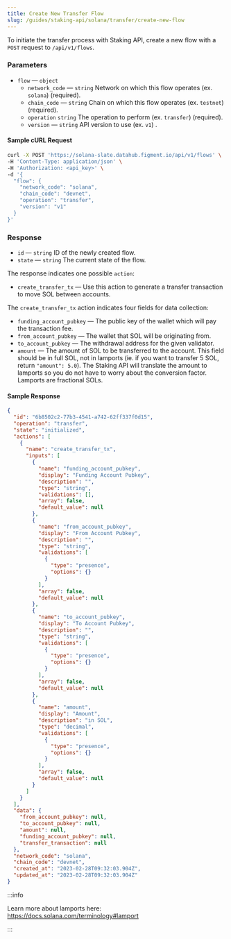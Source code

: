 ```yaml
---
title: Create New Transfer Flow
slug: /guides/staking-api/solana/transfer/create-new-flow
---
```


To initiate the transfer process with Staking API, create a new flow with a `POST` request to `/api/v1/flows`.

### Parameters

- `flow` &mdash; `object`
  - `network_code` &mdash; `string` Network on which this flow operates (ex. `solana`) (required).
  - `chain_code` &mdash; `string` Chain on which this flow operates (ex. `testnet`) (required).
  - `operation` `string` The operation to perform (ex. `transfer`) (required).
  - `version` &mdash; `string` API version to use (ex. `v1`) .

#### Sample cURL Request

```bash {5-10}
curl -X POST 'https://solana-slate.datahub.figment.io/api/v1/flows' \
-H 'Content-Type: application/json' \
-H 'Authorization: <api_key>' \
-d '{
  "flow": {
    "network_code": "solana",
    "chain_code": "devnet",
    "operation": "transfer",
    "version": "v1"
  }
}'
```

### Response

- `id` &mdash; `string` ID of the newly created flow.
- `state` &mdash; `string` The current state of the flow.

The response indicates one possible `action`:

- `create_transfer_tx` &mdash; Use this action to generate a transfer transaction to move SOL between accounts.

The `create_transfer_tx` action indicates four fields for data collection:

- `funding_account_pubkey` &mdash; The public key of the wallet which will pay the transaction fee.
- `from_account_pubkey` &mdash; The wallet that SOL will be originating from.
- `to_account_pubkey` &mdash; The withdrawal address for the given validator.
- `amount` &mdash; The amount of SOL to be transferred to the account. This field should be in full SOL, not in lamports (ie. if you want to transfer 5 SOL, return `"amount": 5.0`). The Staking API will translate the amount to lamports so you do not have to worry about the conversion factor. Lamports are fractional SOLs.

#### Sample Response

```json {3,4,7,10,19,33,47}
{
  "id": "6b8502c2-77b3-4541-a742-62ff337f0d15",
  "operation": "transfer",
  "state": "initialized",
  "actions": [
    {
      "name": "create_transfer_tx",
      "inputs": [
        {
          "name": "funding_account_pubkey",
          "display": "Funding Account Pubkey",
          "description": "",
          "type": "string",
          "validations": [],
          "array": false,
          "default_value": null
        },
        {
          "name": "from_account_pubkey",
          "display": "From Account Pubkey",
          "description": "",
          "type": "string",
          "validations": [
            {
              "type": "presence",
              "options": {}
            }
          ],
          "array": false,
          "default_value": null
        },
        {
          "name": "to_account_pubkey",
          "display": "To Account Pubkey",
          "description": "",
          "type": "string",
          "validations": [
            {
              "type": "presence",
              "options": {}
            }
          ],
          "array": false,
          "default_value": null
        },
        {
          "name": "amount",
          "display": "Amount",
          "description": "in SOL",
          "type": "decimal",
          "validations": [
            {
              "type": "presence",
              "options": {}
            }
          ],
          "array": false,
          "default_value": null
        }
      ]
    }
  ],
  "data": {
    "from_account_pubkey": null,
    "to_account_pubkey": null,
    "amount": null,
    "funding_account_pubkey": null,
    "transfer_transaction": null
  },
  "network_code": "solana",
  "chain_code": "devnet",
  "created_at": "2023-02-28T09:32:03.904Z",
  "updated_at": "2023-02-28T09:32:03.904Z"
}
```

:::info

Learn more about lamports here: https://docs.solana.com/terminology#lamport

:::
